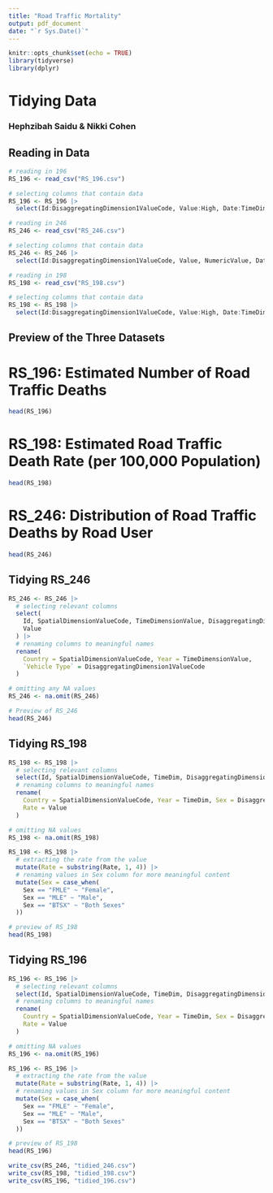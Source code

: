 ```yaml
---
title: "Road Traffic Mortality"
output: pdf_document
date: "`r Sys.Date()`"
---
```


```r
knitr::opts_chunk$set(echo = TRUE)
library(tidyverse)
library(dplyr)
```

# Tidying Data

### Hephzibah Saidu & Nikki Cohen

## Reading in Data

```r
# reading in 196
RS_196 <- read_csv("RS_196.csv")

# selecting columns that contain data
RS_196 <- RS_196 |>
  select(Id:DisaggregatingDimension1ValueCode, Value:High, Date:TimeDimensionEnd)

# reading in 246
RS_246 <- read_csv("RS_246.csv")

# selecting columns that contain data
RS_246 <- RS_246 |>
  select(Id:DisaggregatingDimension1ValueCode, Value, NumericValue, Date:TimeDimensionEnd)

# reading in 198
RS_198 <- read_csv("RS_198.csv")

# selecting columns that contain data
RS_198 <- RS_198 |>
  select(Id:DisaggregatingDimension1ValueCode, Value:High, Date:TimeDimensionEnd)
```

## Preview of the Three Datasets

# RS_196: Estimated Number of Road Traffic Deaths

```r
head(RS_196)
```

# RS_198: Estimated Road Traffic Death Rate (per 100,000 Population)

```r
head(RS_198)
```

# RS_246: Distribution of Road Traffic Deaths by Road User

```r
head(RS_246)
```

## Tidying RS_246

```r
RS_246 <- RS_246 |>
  # selecting relevant columns
  select(
    Id, SpatialDimensionValueCode, TimeDimensionValue, DisaggregatingDimension1ValueCode,
    Value
  ) |>
  # renaming columns to meaningful names
  rename(
    Country = SpatialDimensionValueCode, Year = TimeDimensionValue,
    `Vehicle Type` = DisaggregatingDimension1ValueCode
  )

# omitting any NA values
RS_246 <- na.omit(RS_246)

# Preview of RS_246
head(RS_246)
```

## Tidying RS_198

```r
RS_198 <- RS_198 |>
  # selecting relevant columns
  select(Id, SpatialDimensionValueCode, TimeDim, DisaggregatingDimension1ValueCode, Value) |>
  # renaming columns to meaningful names
  rename(
    Country = SpatialDimensionValueCode, Year = TimeDim, Sex = DisaggregatingDimension1ValueCode,
    Rate = Value
  )

# omitting NA values
RS_198 <- na.omit(RS_198)

RS_198 <- RS_198 |>
  # extracting the rate from the value
  mutate(Rate = substring(Rate, 1, 4)) |>
  # renaming values in Sex column for more meaningful content
  mutate(Sex = case_when(
    Sex == "FMLE" ~ "Female",
    Sex == "MLE" ~ "Male",
    Sex == "BTSX" ~ "Both Sexes"
  ))

# preview of RS_198
head(RS_198)
```

## Tidying RS_196

```r
RS_196 <- RS_196 |>
  # selecting relevant columns
  select(Id, SpatialDimensionValueCode, TimeDim, DisaggregatingDimension1ValueCode, Value) |>
  # renaming columns to meaningful names
  rename(
    Country = SpatialDimensionValueCode, Year = TimeDim, Sex = DisaggregatingDimension1ValueCode,
    Rate = Value
  )

# omitting NA values
RS_196 <- na.omit(RS_196)

RS_196 <- RS_196 |>
  # extracting the rate from the value
  mutate(Rate = substring(Rate, 1, 4)) |>
  # renaming values in Sex column for more meaningful content
  mutate(Sex = case_when(
    Sex == "FMLE" ~ "Female",
    Sex == "MLE" ~ "Male",
    Sex == "BTSX" ~ "Both Sexes"
  ))

# preview of RS_198
head(RS_196)
```

```r
write_csv(RS_246, "tidied_246.csv")
write_csv(RS_198, "tidied_198.csv")
write_csv(RS_196, "tidied_196.csv")
```
